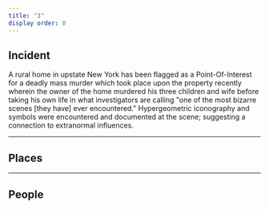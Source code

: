 ```yaml
---
title: "3"
display order: 0
---
```


## Incident
A rural home in upstate New York has been flagged as a Point-Of-Interest for a deadly mass murder which took place upon the property recently wherein the owner of the home murdered his three children and wife before taking his own life in what investigators are calling "one of the most bizarre scenes [they have] ever encountered." Hypergeometric iconography and symbols were encountered  and documented at the scene; suggesting a connection to extranormal influences.

---

## Places

---

## People
